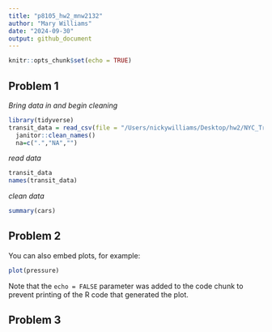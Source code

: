 ```yaml
---
title: "p8105_hw2_mnw2132"
author: "Mary Williams"
date: "2024-09-30"
output: github_document
---
```


```r
knitr::opts_chunk$set(echo = TRUE)
```

## Problem 1
*Bring data in and begin cleaning*
```r
library(tidyverse)
transit_data = read_csv(file = "/Users/nickywilliams/Desktop/hw2/NYC_Transit_Subway_Entrance_And_Exit_Data.csv")%>%
  janitor::clean_names()
  na=c(".","NA","")
```

*read data* 
```r
transit_data
names(transit_data)
```

*clean data*


```r
summary(cars)
```

## Problem 2

You can also embed plots, for example:

```r
plot(pressure)
```

Note that the `echo = FALSE` parameter was added to the code chunk to prevent printing of the R code that generated the plot.

## Problem 3
